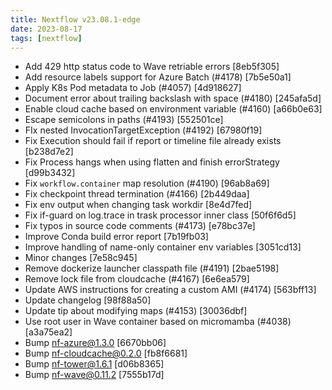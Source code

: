 ```yaml
---
title: Nextflow v23.08.1-edge
date: 2023-08-17
tags: [nextflow]
---
```


- Add 429 http status code to Wave retriable errors [8eb5f305]
- Add resource labels support for Azure Batch (#4178) [7b5e50a1]
- Apply K8s Pod metadata to Job (#4057) [4d918627]
- Document error about trailing backslash with space (#4180) [245afa5d]
- Enable cloud cache based on environment variable (#4160) [a66b0e63]
- Escape semicolons in paths (#4193) [552501ce]
- FIx nested InvocationTargetException (#4192) [67980f19]
- Fix Execution should fail if report or timeline file already exists [b238d7e2]
- Fix Process hangs when using flatten and finish errorStrategy [d99b3432]
- Fix `workflow.container` map resolution (#4190) [96ab8a69]
- Fix checkpoint thread termination (#4166) [2b449daa]
- Fix env output when changing task workdir [8e4d7fed]
- Fix if-guard on log.trace in trask processor inner class [50f6f6d5]
- Fix typos in source code comments (#4173) [e78bc37e]
- Improve Conda build error report [7b19fb03]
- Improve handling of name-only container env variables [3051cd13]
- Minor changes [7e58c945]
- Remove dockerize launcher classpath file (#4191) [2bae5198]
- Remove lock file from cloudcache (#4167) [6e6ea579]
- Update AWS instructions for creating a custom AMI (#4174) [563bff13]
- Update changelog [98f88a50]
- Update tip about modifying maps (#4153) [30036dbf]
- Use root user in Wave container based on micromamba (#4038) [a3a75ea2]
- Bump nf-azure@1.3.0 [6670bb06]
- Bump nf-cloudcache@0.2.0 [fb8f6681]
- Bump nf-tower@1.6.1 [d06b8365]
- Bump nf-wave@0.11.2 [7555b17d]
